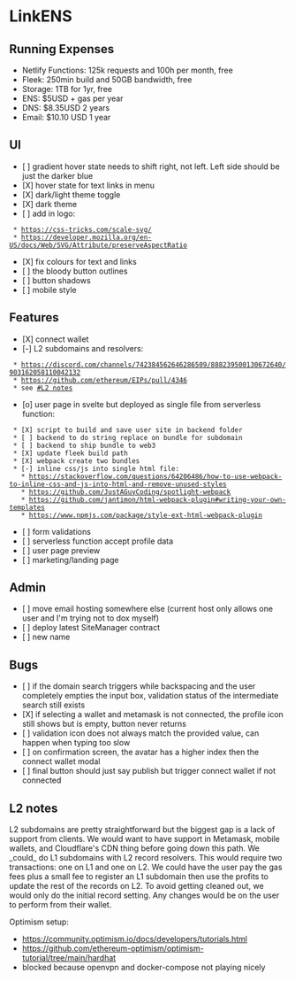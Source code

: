 = LinkENS =

== Running Expenses ==

* Netlify Functions: 125k requests and 100h per month, free
* Fleek: 250min build and 50GB bandwidth, free
* Storage: 1TB for 1yr, free
* ENS: $5USD + gas per year
* DNS: $8.35USD 2 years
* Email: $10.10 USD 1 year

== UI ==

* [ ] gradient hover state needs to shift right, not left. Left side should be just the darker blue
* [X] hover state for text links in menu
* [X] dark/light theme toggle
* [X] dark theme
* [ ] add in logo:
  * https://css-tricks.com/scale-svg/
  * https://developer.mozilla.org/en-US/docs/Web/SVG/Attribute/preserveAspectRatio
* [X] fix colours for text and links
* [ ] the bloody button outlines
* [ ] button shadows
* [ ] mobile style

== Features ==

* [X] connect wallet
* [-] L2 subdomains and resolvers:
  * https://discord.com/channels/742384562646286509/888239500130672640/903162058110042132
  * https://github.com/ethereum/EIPs/pull/4346
  * see [[#L2 notes]]
* [o] user page in svelte but deployed as single file from serverless function:
  * [X] script to build and save user site in backend folder
  * [ ] backend to do string replace on bundle for subdomain
  * [ ] backend to ship bundle to web3
  * [X] update fleek build path
  * [X] webpack create two bundles
  * [-] inline css/js into single html file:
    * https://stackoverflow.com/questions/64206486/how-to-use-webpack-to-inline-css-and-js-into-html-and-remove-unused-styles
    * https://github.com/JustAGuyCoding/spotlight-webpack
    * https://github.com/jantimon/html-webpack-plugin#writing-your-own-templates
    * https://www.npmjs.com/package/style-ext-html-webpack-plugin
* [ ] form validations
* [ ] serverless function accept profile data
* [ ] user page preview
* [ ] marketing/landing page

== Admin ==

* [ ] move email hosting somewhere else (current host only allows one user and I'm trying not to dox myself)
* [ ] deploy latest SiteManager contract
* [ ] new name

== Bugs ==

* [ ] if the domain search triggers while backspacing and the user completely empties the input box, validation status of the intermediate search still exists
* [X] if selecting a wallet and metamask is not connected, the profile icon still shows but is empty, button never returns
* [ ] validation icon does not always match the provided value, can happen when typing too slow
* [ ] on confirmation screen, the avatar has a higher index then the connect wallet modal
* [ ] final button should just say publish but trigger connect wallet if not connected

== L2 notes ==

L2 subdomains are pretty straightforward but the biggest gap is a lack of support from clients. We would want to have support in Metamask, mobile wallets, and Cloudflare's CDN thing before going down this path. We _could_ do L1 subdomains with L2 record resolvers. This would require two transactions: one on L1 and one on L2. We could have the user pay the gas fees plus a small fee to register an L1 subdomain then use the profits to update the rest of the records on L2. To avoid getting cleaned out, we would only do the initial record setting. Any changes would be on the user to perform from their wallet.

Optimism setup:

* https://community.optimism.io/docs/developers/tutorials.html
* https://github.com/ethereum-optimism/optimism-tutorial/tree/main/hardhat
* blocked because openvpn and docker-compose not playing nicely
